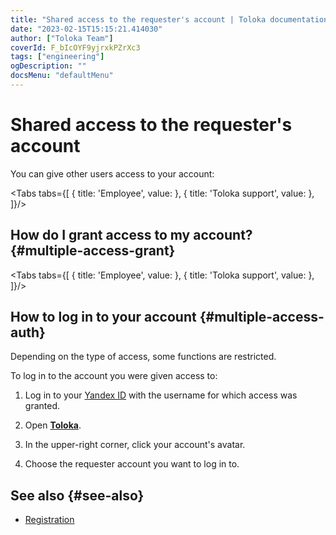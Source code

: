 ```yaml
---
title: "Shared access to the requester's account | Toloka documentation"
date: "2023-02-15T15:15:21.414030"
author: ["Toloka Team"]
coverId: F_bIcOYF9yjrxkPZrXc3
tags: ["engineering"]
ogDescription: ""
docsMenu: "defaultMenu"
---
```



# Shared access to the requester's account

You can give other users access to your account:

<Tabs tabs={[
  { title: 'Employee', value: <MultipleAccessList1/> },
  { title: 'Toloka support', value: <MultipleAccessList2/> },
]}/>

## How do I grant access to my account? {#multiple-access-grant}

<Tabs tabs={[
  { title: 'Employee', value: <MultipleAccessList3/> },
  { title: 'Toloka support', value: <MultipleAccessList4/> },
]}/>

## How to log in to your account {#multiple-access-auth}

<Note mode="restriction" title="Restriction">

Depending on the type of access, some functions are restricted.

</Note>

To log in to the account you were given access to:

1. Log in to your [Yandex ID](https://id.yandex.com/about) with the username for which access was granted.

1. Open [**Toloka**](https://toloka.ai).

1. In the upper-right corner, click your account's avatar.

1. Choose the requester account you want to log in to.

## See also {#see-also}

- [Registration](/docs/guide/access)

<ContactGuideSupport/>
